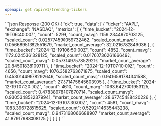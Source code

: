 ```yaml
---
openapi: get /api/v1/trending-tickers
---
```


<ResponseExample>
```json Response (200 OK)
{
    "ok": true,
    "data": [
        {
            "ticker": "AAPL",
            "exchange": "NASDAQ",
            "metrics": [
                {
                    "time_bucket": "2024-12-19T06:40:00Z",
                    "count": 5299,
                    "count_mavg": 1159.2344970703125,
                    "scaled_count": 0.025774590059732462,
                    "scaled_count_mavg": 0.05668951382551679,
                    "market_count_average": 32.0216782849036
                },
                {
                    "time_bucket": "2024-12-19T06:50:00Z",
                    "count": 4852,
                    "count_mavg": 1172.0245361328125,
                    "scaled_count": 0.01760736261666492,
                    "scaled_count_mavg": 0.05731497578529216,
                    "market_count_average": 20.84501838109711
                },
                {
                    "time_bucket": "2024-12-19T07:10:00Z",
                    "count": 4656,
                    "count_mavg": 1076.3582763671875,
                    "scaled_count": 0.45301449978292646,
                    "scaled_count_mavg": 0.9416591784341588,
                    "market_count_average": 27.871475645603905
                },
                {
                    "time_bucket": "2024-12-19T07:20:00Z",
                    "count": 4610,
                    "count_mavg": 1063.6427001953125,
                    "scaled_count": 0.47838978407870714,
                    "scaled_count_mavg": 0.9305348582379941,
                    "market_count_average": 28.67745488420226
                },
                {
                    "time_bucket": "2024-12-19T07:30:00Z",
                    "count": 4581,
                    "count_mavg": 1083.396728515625,
                    "scaled_count": 0.5292414635443238,
                    "scaled_count_mavg": 0.9478168066688907,
                    "market_count_average": 41.87917988308125
                }
            ]
        }
    ]
}
```
</ResponseExample>
